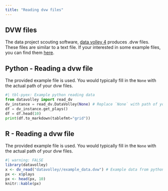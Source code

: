 ```yaml
---
title: "Reading dvw files"
---
```


## DVW files

The data project scouting software, [data volley 4](https://www.dataproject.com/Products/EN/en/Volleyball/DataVolley4) produces .dvw files. These files are similar to a text file. If your interested in some example files, you can find them [here](https://mevza.volleynet.at/Download/59).

## Python - Reading a dvw file

The provided example file is used. You would typically fill in the `None` with the actual path of your dvw files.

```python
#| tbl-pyex: Example python reading data
from datavolley import read_dv
dv_instance = read_dv.DataVolley(None) # Replace `None` with path of your dvw file 
df = dv_instance.get_plays()
df = df.head(10)
print(df.to_markdown(tablefmt="grid"))
```

## R - Reading a dvw file

The provided example file is used. You would typically fill in the `None` with the actual path of your dvw files.

```r
#| warning: FALSE
library(datavolley)
x <- dv_read("datavolley//example_data.dvw") # Example data from python
px <- x$plays
px <- head(px, 10)
knitr::kable(px)
```